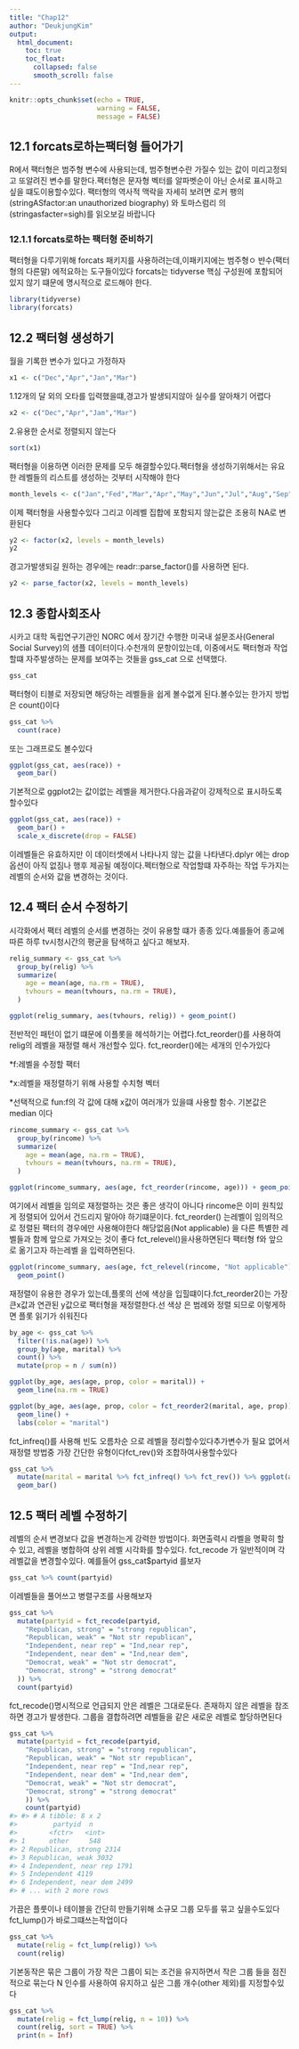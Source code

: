 ```yaml
---
title: "Chap12"
author: "DeukjungKim"
output:
  html_document:
    toc: true
    toc_float:
      collapsed: false
      smooth_scroll: false
---
```


```r
knitr::opts_chunk$set(echo = TRUE,
                      warning = FALSE,
                      message = FALSE)
```

## 12.1 forcats로하는팩터형 들어가기
R에서 팩터형은 범주형 변수에 사용되는데, 범주형변수란 가질수 있는 값이 미리고정되고 또알려진 변수를 말한다.팩터형은 문자형 벡터를 알파벳순이 아닌 순서로 표시하고 싶을 떄도이용할수있다. 팩터형의 역사적 맥락을 자세히 보려면 로커 팽의 (stringASfactor:an unauthorized biography) 와 토마스럼리 의
 (stringasfacter=sigh)를 읽오보길 바랍니다
 

### 12.1.1 forcats로하는 팩터형 준비하기
팩터형을 다루기위해 forcats 패키지를 사용하려는데,이패키지에는 범주형ㅇ 뱐수(팩터형의 다른말)
에적요하는 도구들이있다 forcats는 tidyverse 핵심 구성원에 포함되어있지 않기 떄문에 명시적으로 로드해야 한다.

```r
library(tidyverse)
library(forcats)
```

## 12.2 팩터형 생성하기
월을 기록한 변수가 있다고 가정하자

```r
x1 <- c("Dec","Apr","Jan","Mar")
```

1.12개의 달 외의 오타를 입력했을떄,경고가 발생되지않아 실수를 알아채기 어렵다
```r
x2 <- c("Dec","Apr","Jam","Mar")
```

2.유용한 순서로 정렬되지 않는다
```r
sort(x1)
```

팩터형을 이용하면 이러한 문제를 모두 해결할수있다.팩터형을 생성하기위해서는 유요한 레벨들의 리스트를 생성하는 것부터 시작해야 한다

```r
month_levels <- c("Jan","Fed","Mar","Apr","May","Jun","Jul","Aug","Sep","Oct","Nov","Dec")
```

이제 팩터형을 사용할수있다
그리고 이레벨 집합에 포함되지 않는값은 조용히 NA로 변환된다

```r
y2 <- factor(x2, levels = month_levels) 
y2

```

경고가발생되길 원하는 경우에는 readr::parse_factor()를 사용하면 된다.

```r
y2 <- parse_factor(x2, levels = month_levels)

```

## 12.3 종합사회조사
시카고 대학 독립연구기관인 NORC 에서 장기간 수행한 미국내 설문조사(General Social Survey)의 샘플 데이터이다.수천개의 문항이있는데, 이중에서도 팩터형과 작업할떄 자주발생하는 문제를 보여주는 것들을 gss_cat 으로 선택했다.

```r
gss_cat

```

팩터형이 티블로 저장되면 해당하는 레벨들을 쉽게 볼수없게 된다.볼수있는 한가지 방법은 count()이다

```r
gss_cat %>%
  count(race)

```

또는 그래프로도 볼수있다

```r
ggplot(gss_cat, aes(race)) +
  geom_bar()
```

기본적으로 ggplot2는 값이없는 레벨을 제거한다.다음과같이
강제적으로 표시하도록 할수있다


```r
ggplot(gss_cat, aes(race)) +
  geom_bar() +
  scale_x_discrete(drop = FALSE)
```


이레벨들은 유효하지만 이 데이터셋에서 나타나지 않는 값을 나타낸다.dplyr 에는 drop 옵션이 아직 없짐나 행후 제공될 예정이다.펙터형으로 작업할떄 자주하는 작업 두가지는 레벨의 순서와 값을 변경하는 것이다.


## 12.4 팩터 순서 수정하기
시각화에서 팩터 레벨의 순서를 변경하는 것이 유용할 떄가 종종 있다.예를들어 종교에 따른 하루 tv시청시간의 평균을 탐색하고 싶다고 해보자.

```r
relig_summary <- gss_cat %>%
  group_by(relig) %>%
  summarize(
    age = mean(age, na.rm = TRUE),
    tvhours = mean(tvhours, na.rm = TRUE),
  )

ggplot(relig_summary, aes(tvhours, relig)) + geom_point()
```

전반적인 패턴이 없기 떄문에 이플롯을 헤석하기는 어렵다.fct_reorder()를 사용하여 relig의 레벨을 재정렬 해서 개선할수 있다. fct_reorder()에는 세개의 인수가있다

*f:레벨을 수정할 팩터

*x:레벨을 재정렬하기 위해 사용할 수치형 벡터

*선택적으로 fun:f의 각 값에 대해 x값이 여러개가 있을떄 사용할 함수. 기본값은 median 이다


```r
rincome_summary <- gss_cat %>%
  group_by(rincome) %>%
  summarize(
    age = mean(age, na.rm = TRUE),
    tvhours = mean(tvhours, na.rm = TRUE),
  )

ggplot(rincome_summary, aes(age, fct_reorder(rincome, age))) + geom_point()
```

여기에서 레벨을 임의로 재정렬하는 것은 좋은 생각이 아니다
rincome은 이미 원칙있게 정렬되어 있어서 건드리지 말아야 하기떄문이다. fct_reorder() 는레벨이 임의적으로 정렬된 팩터의 경우에만 사용해야한다
해당없음(Not applicable) 을 다른 특별한 레벨들과 함께 앞으로 가져오는 것이 좋다 fct_relevel()을사용하면된다
팩터형 f와 앞으로 옮기고자 하는레벨 을 입력하면된다.

```r
ggplot(rincome_summary, aes(age, fct_relevel(rincome, "Not applicable"))) +
  geom_point()
```

재정렬이 유용한 경우가 있는데,플롯의 선에 색상을 입힐떄이다.fct_reorder2()는 가장 큰x값과 연관된 y값으로 팩터형을 재정렬한다.선 색상 은 범례와 정렬 되므로 이렇게하면
플롯 읽기가 쉬워진다

```r
by_age <- gss_cat %>%
  filter(!is.na(age)) %>%
  group_by(age, marital) %>%
  count() %>%
  mutate(prop = n / sum(n))

ggplot(by_age, aes(age, prop, color = marital)) +
  geom_line(na.rm = TRUE)

ggplot(by_age, aes(age, prop, color = fct_reorder2(marital, age, prop))) +
  geom_line() +
  labs(color = "marital")
```

fct_infreq()를 사용해 빈도 오름차순 으로 레벨을 정리할수있다추가변수가 필요 없어서 재정렬 방법중 가장 간단한 유형이다fct_rev()와 조합하여사용할수있다



```r
gss_cat %>%
  mutate(marital = marital %>% fct_infreq() %>% fct_rev()) %>% ggplot(aes(marital)) +
  geom_bar()
```

## 12.5 팩터 레벨 수정하기

레벨의 순서 변경보다 값을 변경하는게 강력한 방법이다.
화면출력시 라벨을 명확히 할수 있고, 레벨을 병합하여 상위 레벨 시각화를 할수있다. fct_recode 가 일반적이며 각레벨값을 변경할수있다. 예를들어 gss_cat$partyid 를보자

```r
gss_cat %>% count(partyid)

```

이레벨들을 풀어쓰고 병렬구조를 사용해보자


```r
gss_cat %>%
  mutate(partyid = fct_recode(partyid,
    "Republican, strong" = "strong republican",
    "Republican, weak" = "Not str republican",
    "Independent, near rep" = "Ind,near rep",
    "Independent, near dem" = "Ind,near dem",
    "Democrat, weak" = "Not str democrat",
    "Democrat, strong" = "strong democrat"
  )) %>%
  count(partyid)

```

fct_recode()명시적으로 언급되지 안은 레벨은 그대로둔다.
존재하지 않은 레벨을 참조하면 경고가 발생한다.
그룹을 결합하려면 레벨들을 같은 새로운 레벨로 할당하면된다

```r
gss_cat %>%
  mutate(partyid = fct_recode(partyid,
    "Republican, strong" = "strong republican",
    "Republican, weak" = "Not str republican",
    "Independent, near rep" = "Ind,near rep",
    "Independent, near dem" = "Ind,near dem",
    "Democrat, weak" = "Not str democrat",
    "Democrat, strong" = "strong democrat"
    )) %>%
    count(partyid)
#> #> # A tibble: 8 x 2
#>         partyid  n
#>        <fctr>   <int>
#> 1      other     548     
#> 2 Republican, strong 2314
#> 3 Republican, weak 3032
#> 4 Independent, near rep 1791
#> 5 Independent 4119
#> 6 Independent, near dem 2499
#> # ... with 2 more rows
```

가끔은 플룻이나 테이블을 간단히 만들기위해 소규모 그룹 모두를 묶고 싶을수도있다 fct_lump()가 바로그떄쓰는작업이다

```r
gss_cat %>%
  mutate(relig = fct_lump(relig)) %>%
  count(relig)

```


기본동작은 묶은 그룹이 가장 작은 그룹이 되는 조건을 유지하면서 작은 그룹 들을 점진적으로 묶는다
N 인수를 사용하여 유지하고 싶은 그룹 개수(other 제외)를 지정할수있다

```r
gss_cat %>%
  mutate(relig = fct_lump(relig, n = 10)) %>%
  count(relig, sort = TRUE) %>%
  print(n = Inf)

```

